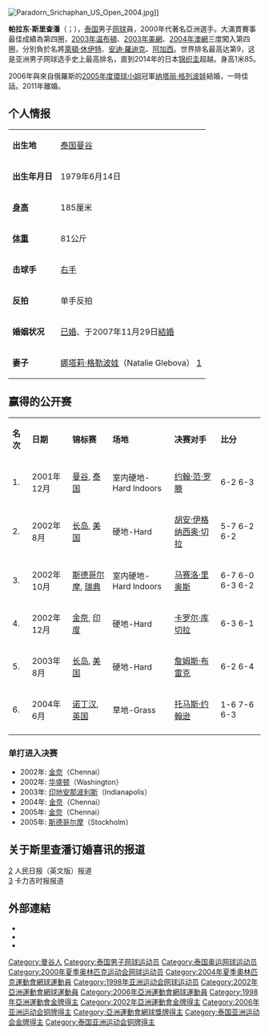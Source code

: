 [[File:Paradorn_Srichaphan_US_Open_2004.jpg|thumb]]]]

'''帕拉东·斯里查潘'''（{{Thai|t=ภราดร ศรีชาพันธุ์|r=Paradorn Srichaphan}}；{{bd|1979年|6月14日|catIdx=S斯}}），[[泰国|泰国]]男子[[网球|网球]]員，2000年代著名亞洲選手。大滿貫賽事最佳成績為第四圈，[[2003年温布尔登网球锦标赛男子单打比赛|2003年温布頓]]、[[2003年美国网球公开赛男子单打比赛|2003年美網]]、[[2003年澳洲网球公开赛男子单打比赛|2004年澳網]]三度闖入第四圈，分別負於名將[[萊頓·休伊特|萊頓·休伊特]]、[[安迪·羅迪克|安迪·羅迪克]]、[[阿加西|阿加西]]。世界排名最高达第9，这是亚洲男子网球选手史上最高排名，直到2014年的日本[[锦织圭|锦织圭]]超越。身高1米85。

2006年與來自俄羅斯的[[2005年度環球小姐比賽|2005年度環球小姐]]冠軍[[纳塔丽·格列波娃|纳塔丽·格列波娃]]結婚，一時佳話。2011年離婚。

== 个人情报 ==
{| class="wikitable" style="border: #cccccc solid 1px; border-collapse: collapse;" cellspacing="0" cellpadding="2" border="1"
|- bgcolor="fffccc" 
| '''出生地'''
| [[泰国|泰国]][[曼谷|曼谷]]
|- bgcolor="#dfe2e9" 
| '''出生年月日'''
| 1979年6月14日
|- bgcolor="#fffccc" 
| '''[[身高|身高]]'''
| 185厘米
|- bgcolor="#dfe2e9" 
| '''[[体重|体重]]'''
| 81公斤
|- bgcolor="fffccc" 
| '''击球手'''
| [[右手|右手]]
|- bgcolor="#dfe2e9" 
| '''反拍'''
| 单手反拍
|- bgcolor="fffccc" 
| '''婚姻状况'''
| [[已婚|已婚]]、于2007年11月29日[[結婚|結婚]]
|- bgcolor="dfe2e9" 
| '''妻子'''
| {{CAN}} [[纳塔丽·格列波娃|娜塔莉·格勒波娃]]（Natalie Glebova） [http://english.people.com.cn/200704/21/eng20070421_368573.html] {{Wayback|url=http://english.people.com.cn/200704/21/eng20070421_368573.html |date=20130206165601 }}
|}

== 赢得的公开赛 ==
<!--
{| cellpadding="2" cellspacing="0" border="1" style="border: #cccccc solid 1px; border-collapse: collapse;"
|- bgcolor="fffccc" 
| Tennis Masters Series (0)
|- bgcolor="#dfe2e9" 
| ATP Tour (5)
|- bgcolor="#fffffc" 
| Challengers (1)
|}-->

{| class="wikitable" style="font-size: 95%; border: #cccccc solid 1px; border-collapse: collapse;" cellspacing="0" cellpadding="3" border="1" bgcolor="#f7f8ff"
|- bgcolor="#eeeeee"
|'''名次'''
|'''日期'''
|'''锦标赛'''
|'''场地'''
|'''决赛对手'''
|'''比分'''
|-
| 1.
| <!--Dec.--> 2001年12月
| [[曼谷|曼谷]], [[泰国|泰国]]
| 室内硬地-Hard Indoors
| {{NED}} [[约翰·范·罗滕|约翰·范·罗滕]]
| 6-2 6-3
|-bgcolor="#dfe2e9"
| 2.
| <!--Aug.--> 2002年8月                       
| [[长岛|长岛]], [[美国|美国]]
| 硬地-Hard
| {{ARG}} [[胡安·伊格纳西奥·切拉|胡安·伊格纳西奥·切拉]]
| 5-7 6-2 6-2
|- bgcolor="#ffffff"
| 3.
| <!--Oct.--> 2002年10月                              
| [[斯德哥尔摩|斯德哥尔摩]], [[瑞典|瑞典]]
| 室内硬地-Hard Indoors
| {{CHI}} [[马赛洛·里奥斯|马赛洛·里奥斯]]
| 6-7 6-0 6-3 6-2
|- bgcolor="#dfe2e9"
| 4.
| <!--Dec.--> 2002年12月                           
| [[金奈|金奈]], [[印度|印度]]
| 硬地-Hard
| {{SVK}} [[卡罗尔·库切拉|卡罗尔·库切拉]]
| 6-3 6-1
|- bgcolor="#ffffff"
| 5.
| <!--Aug.--> 2003年8月
| [[长岛|长岛]], [[美国|美国]]  
| 硬地-Hard
| {{USA}} [[詹姆斯·布雷克|詹姆斯·布雷克]]
| 6-2 6-4
|- bgcolor="#dfe2e9"
| 6.
| <!--Jun.--> 2004年6月                            
| [[诺丁汉|诺丁汉]], [[英国|英国]]
| 草地-Grass
| {{SWE}} [[托马斯·约翰逊|托马斯·约翰逊]]
| 1-6 7-6 6-3
|- bgcolor="#ffffff"
|}

=== 单打进入决赛 ===
* 2002年: [[金奈|金奈]]（Chennai）
* 2002年: [[华盛顿|华盛顿]]（Washington）
* 2003年: [[印地安那波利斯|印地安那波利斯]]（Indianapolis）
* 2004年: [[金奈|金奈]]（Chennai）
* 2005年: [[金奈|金奈]]（Chennai）
* 2005年: [[斯德哥尔摩|斯德哥尔摩]]（Stockholm）

== 关于斯里查潘订婚喜讯的报道 ==
[http://english.people.com.cn/200704/21/eng20070421_368573.html] {{Wayback|url=http://english.people.com.cn/200704/21/eng20070421_368573.html |date=20130206165601 }} 人民日报（英文版）报道<br />
[https://web.archive.org/web/20070930210031/http://www.khaleejtimes.com/DisplayArticleNew.asp?xfile=data%2Ftheworld%2F2007%2FApril%2Ftheworld_April530.xml&section=theworld&col=] 卡力吉时报报道

== 外部連結 ==
* {{ATP|id=S675}}
* {{ITF Profile|帕拉东·斯里查潘|10013869}}
* {{DavisCupplayerlink|id=10013869}}

{{網球大滿貫賽事史上打進男單八強的亞洲選手}}
{{亚洲运动会网球比赛男子单打冠军}}
{{亚洲运动会网球比赛男子双打冠军}}

{{Authority control}}
{{DEFAULTSORT:Srichaphan, Paradorn}}

[[Category:曼谷人|Category:曼谷人]]
[[Category:泰国男子网球运动员|Category:泰国男子网球运动员]]
[[Category:泰国奥运网球运动员|Category:泰国奥运网球运动员]]
[[Category:2000年夏季奥林匹克运动会网球运动员|Category:2000年夏季奥林匹克运动会网球运动员]]
[[Category:2004年夏季奧林匹克運動會網球運動員|Category:2004年夏季奧林匹克運動會網球運動員]]
[[Category:1998年亚洲运动会网球运动员|Category:1998年亚洲运动会网球运动员]]
[[Category:2002年亞洲運動會網球運動員|Category:2002年亞洲運動會網球運動員]]
[[Category:2006年亞洲運動會網球運動員|Category:2006年亞洲運動會網球運動員]]
[[Category:1998年亞洲運動會金牌得主|Category:1998年亞洲運動會金牌得主]]
[[Category:2002年亞洲運動會金牌得主|Category:2002年亞洲運動會金牌得主]]
[[Category:2006年亚洲运动会铜牌得主|Category:2006年亚洲运动会铜牌得主]]
[[Category:亞洲運動會網球獎牌得主|Category:亞洲運動會網球獎牌得主]]
[[Category:泰国亚洲运动会金牌得主|Category:泰国亚洲运动会金牌得主]]
[[Category:泰国亚洲运动会铜牌得主|Category:泰国亚洲运动会铜牌得主]]